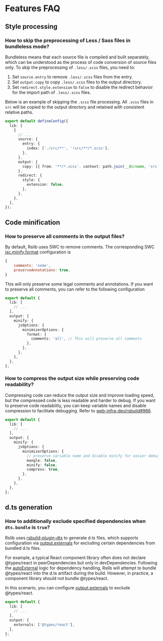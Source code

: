 # Features FAQ

## Style processing

### How to skip the preprocessing of Less / Sass files in bundleless mode?

Bundleless means that each source file is compiled and built separately, which can be understood as the process of code conversion of source files only. To skip the preprocessing of `.less/.scss` files, you need to:

1. Set `source.entry` to remove `.less/.scss` files from the entry.
2. Set `output.copy` to copy `.less/.scss` files to the output directory.
3. Set `redirect.style.extension` to `false` to disable the redirect behavior for the import path of `.less/.scss` files.

Below is an example of skipping the `.scss` file processing. All `.scss` files in `src` will be copied to the output directory and retained with consistent relative paths.

```ts title="rslib.config.ts"
export default defineConfig({
  lib: [
    {
      // ...
      source: {
        entry: {
          index: ['./src/**', '!src/**/*.scss'],
        },
      },
      output: {
        copy: [{ from: '**/*.scss', context: path.join(__dirname, 'src') }],
      },
      redirect: {
        style: {
          extension: false,
        },
      },
    },
  ],
});
```

## Code minification

### How to preserve all comments in the output files?

By default, Rslib uses SWC to remove comments. The corresponding SWC [jsc.minify.format](https://swc.rs/docs/configuration/minification#jscminifyformat) configuration is

```js
{
    comments: 'some',
    preserveAnnotations: true,
}
```

This will only preserve some legal comments and annotations. If you want to preserve all comments, you can refer to the following configuration

```ts title="rslib.config.ts"
export default {
  lib: [
    // ...
  ],
  output: {
    minify: {
      jsOptions: {
        minimizerOptions: {
          format: {
            comments: 'all', // This will preserve all comments
          },
        },
      },
    },
  },
};
```

### How to compress the output size while preserving code readability?

Compressing code can reduce the output size and improve loading speed, but the compressed code is less readable and harder to debug. If you want to preserve code readability, you can keep variable names and disable compression to facilitate debugging. Refer to [web-infra-dev/rsbuild#966](https://github.com/web-infra-dev/rsbuild/pull/3966).

```ts title="rslib.config.ts"
export default {
  lib: [
    // ...
  ],
  output: {
    minify: {
      jsOptions: {
        minimizerOptions: {
          // preserve variable name and disable minify for easier debugging
          mangle: false,
          minify: false,
          compress: true,
        },
      },
    },
  },
};
```

## d.ts generation

### How to additionally exclude specified dependencies when `dts.bundle` is `true`?

Rslib uses [rsbuild-plugin-dts](https://github.com/web-infra-dev/rslib/blob/main/packages/plugin-dts/README.md) to generate d.ts files, which supports configuration via [output.externals](/config/rsbuild/output#outputtarget) for excluding certain dependencies from bundled d.ts files.

For example, a typical React component library often does not declare @types/react in peerDependencies but only in devDependencies. Following the [autoExternal](/config/lib/auto-external) logic for dependency handling, Rslib will attempt to bundle @types/react into the d.ts artifact during the build. However, in practice, a component library should not bundle @types/react.

In this scenario, you can configure [output.externals](/config/rsbuild/output#outputtarget) to exclude @types/react.

```ts title="rslib.config.ts"
export default {
  lib: [
    // ...
  ],
  output: {
    externals: ['@types/react'],
  },
};
```
